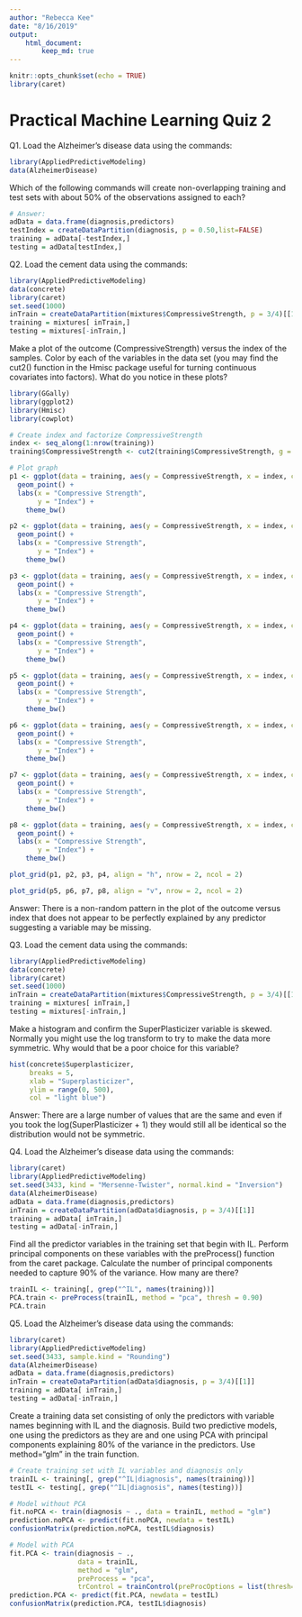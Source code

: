 ```yaml
---
author: "Rebecca Kee"
date: "8/16/2019"
output: 
    html_document: 
        keep_md: true
---
```


```r
knitr::opts_chunk$set(echo = TRUE)
library(caret)
```

# Practical Machine Learning Quiz 2 

Q1. Load the Alzheimer's disease data using the commands:
```r
library(AppliedPredictiveModeling)
data(AlzheimerDisease)
```

Which of the following commands will create non-overlapping training and test sets with about 50% of the observations assigned to each?
```r
# Answer: 
adData = data.frame(diagnosis,predictors)
testIndex = createDataPartition(diagnosis, p = 0.50,list=FALSE)
training = adData[-testIndex,]
testing = adData[testIndex,]
```


Q2. Load the cement data using the commands:
```r
library(AppliedPredictiveModeling)
data(concrete)
library(caret)
set.seed(1000)
inTrain = createDataPartition(mixtures$CompressiveStrength, p = 3/4)[[1]]
training = mixtures[ inTrain,]
testing = mixtures[-inTrain,]
```
Make a plot of the outcome (CompressiveStrength) versus the index of the samples. Color by each of the variables in the data set (you may find the cut2() function in the Hmisc package useful for turning continuous covariates into factors). What do you notice in these plots?
```r
library(GGally)
library(ggplot2)
library(Hmisc)
library(cowplot)

# Create index and factorize CompressiveStrength
index <- seq_along(1:nrow(training))
training$CompressiveStrength <- cut2(training$CompressiveStrength, g = 10)

# Plot graph
p1 <- ggplot(data = training, aes(y = CompressiveStrength, x = index, color = FlyAsh)) +
  geom_point() +
  labs(x = "Compressive Strength",
       y = "Index") +
    theme_bw() 

p2 <- ggplot(data = training, aes(y = CompressiveStrength, x = index, color = BlastFurnaceSlag)) +
  geom_point() +
  labs(x = "Compressive Strength",
       y = "Index") +
    theme_bw() 

p3 <- ggplot(data = training, aes(y = CompressiveStrength, x = index, color = Water)) +
  geom_point() +
  labs(x = "Compressive Strength",
       y = "Index") +
    theme_bw() 

p4 <- ggplot(data = training, aes(y = CompressiveStrength, x = index, color = Superplasticizer)) +
  geom_point() +
  labs(x = "Compressive Strength",
       y = "Index") +
    theme_bw() 

p5 <- ggplot(data = training, aes(y = CompressiveStrength, x = index, color = CoarseAggregate)) +
  geom_point() +
  labs(x = "Compressive Strength",
       y = "Index") +
    theme_bw() 

p6 <- ggplot(data = training, aes(y = CompressiveStrength, x = index, color = FineAggregate)) +
  geom_point() +
  labs(x = "Compressive Strength",
       y = "Index") +
    theme_bw() 

p7 <- ggplot(data = training, aes(y = CompressiveStrength, x = index, color = Age)) +
  geom_point() +
  labs(x = "Compressive Strength",
       y = "Index") +
    theme_bw() 

p8 <- ggplot(data = training, aes(y = CompressiveStrength, x = index, color = Cement)) +
  geom_point() +
  labs(x = "Compressive Strength",
       y = "Index") +
    theme_bw() 

plot_grid(p1, p2, p3, p4, align = "h", nrow = 2, ncol = 2)
```

```r
plot_grid(p5, p6, p7, p8, align = "v", nrow = 2, ncol = 2)
```

Answer: There is a non-random pattern in the plot of the outcome versus index that does not appear to be perfectly explained by any predictor suggesting a variable may be missing.

Q3. Load the cement data using the commands:
```r
library(AppliedPredictiveModeling)
data(concrete)
library(caret)
set.seed(1000)
inTrain = createDataPartition(mixtures$CompressiveStrength, p = 3/4)[[1]]
training = mixtures[ inTrain,]
testing = mixtures[-inTrain,]
```

Make a histogram and confirm the SuperPlasticizer variable is skewed. Normally you might use the log transform to try to make the data more symmetric. Why would that be a poor choice for this variable?
```r
hist(concrete$Superplasticizer, 
     breaks = 5, 
     xlab = "Superplasticizer",
     ylim = range(0, 500),
     col = "light blue")
```
Answer: There are a large number of values that are the same and even if you took the log(SuperPlasticizer + 1) they would still all be identical so the distribution would not be symmetric.

Q4. Load the Alzheimer's disease data using the commands:
```r
library(caret)
library(AppliedPredictiveModeling)
set.seed(3433, kind = "Mersenne-Twister", normal.kind = "Inversion")
data(AlzheimerDisease)
adData = data.frame(diagnosis,predictors)
inTrain = createDataPartition(adData$diagnosis, p = 3/4)[[1]]
training = adData[ inTrain,]
testing = adData[-inTrain,]
```

Find all the predictor variables in the training set that begin with IL. Perform principal components on these variables with the preProcess() function from the caret package. Calculate the number of principal components needed to capture 90% of the variance. How many are there?
```r
trainIL <- training[, grep("^IL", names(training))]
PCA.train <- preProcess(trainIL, method = "pca", thresh = 0.90)
PCA.train
```

Q5. Load the Alzheimer's disease data using the commands:
```r
library(caret)
library(AppliedPredictiveModeling)
set.seed(3433, sample.kind = "Rounding")
data(AlzheimerDisease)
adData = data.frame(diagnosis,predictors)
inTrain = createDataPartition(adData$diagnosis, p = 3/4)[[1]]
training = adData[ inTrain,]
testing = adData[-inTrain,]
```

Create a training data set consisting of only the predictors with variable names beginning with IL and the diagnosis. Build two predictive models, one using the predictors as they are and one using PCA with principal components explaining 80% of the variance in the predictors. Use method="glm" in the train function.
```r
# Create training set with IL variables and diagnosis only
trainIL <- training[, grep("^IL|diagnosis", names(training))]
testIL <- testing[, grep("^IL|diagnosis", names(testing))]

# Model without PCA
fit.noPCA <- train(diagnosis ~ ., data = trainIL, method = "glm")
prediction.noPCA <- predict(fit.noPCA, newdata = testIL)
confusionMatrix(prediction.noPCA, testIL$diagnosis)
```

```r
# Model with PCA
fit.PCA <- train(diagnosis ~ ., 
                 data = trainIL, 
                 method = "glm", 
                 preProcess = "pca", 
                 trControl = trainControl(preProcOptions = list(thresh=0.8)))
prediction.PCA <- predict(fit.PCA, newdata = testIL)
confusionMatrix(prediction.PCA, testIL$diagnosis)
```

